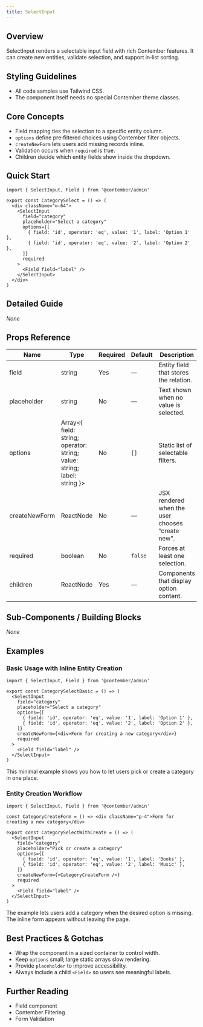 ```yaml
---
title: SelectInput
---
```


<!-- Edited by human: false -->
<!-- Examples count: 1 -->

## Overview
SelectInput renders a selectable input field with rich Contember features.
It can create new entities, validate selection, and support in‑list sorting.

## Styling Guidelines
* All code samples use Tailwind CSS.
* The component itself needs no special Contember theme classes.

## Core Concepts
* Field mapping ties the selection to a specific entity column.
* `options` define pre‑filtered choices using Contember filter objects.
* `createNewForm` lets users add missing records inline.
* Validation occurs when `required` is true.
* Children decide which entity fields show inside the dropdown.

## Quick Start
```tsx
import { SelectInput, Field } from '@contember/admin'

export const CategorySelect = () => (
  <div className="w-64">
    <SelectInput
      field="category"
      placeholder="Select a category"
      options={[
        { field: 'id', operator: 'eq', value: '1', label: 'Option 1' },
        { field: 'id', operator: 'eq', value: '2', label: 'Option 2' },
      ]}
      required
    >
      <Field field="label" />
    </SelectInput>
  </div>
)
```

## Detailed Guide
_None_

## Props Reference
| Name | Type | Required | Default | Description |
|------|------|----------|---------|-------------|
| field | string | Yes | — | Entity field that stores the relation. |
| placeholder | string | No | — | Text shown when no value is selected. |
| options | Array&lt;{ field: string; operator: string; value: string; label: string }&gt; | No | `[]` | Static list of selectable filters. |
| createNewForm | ReactNode | No | — | JSX rendered when the user chooses “create new”. |
| required | boolean | No | `false` | Forces at least one selection. |
| children | ReactNode | Yes | — | Components that display option content. |

## Sub-Components / Building Blocks
_None_

## Examples

### Basic Usage with Inline Entity Creation
```tsx
import { SelectInput, Field } from '@contember/admin'

export const CategorySelectBasic = () => (
  <SelectInput
    field="category"
    placeholder="Select a category"
    options={[
      { field: 'id', operator: 'eq', value: '1', label: 'Option 1' },
      { field: 'id', operator: 'eq', value: '2', label: 'Option 2' },
    ]}
    createNewForm={<div>Form for creating a new category</div>}
    required
  >
    <Field field="label" />
  </SelectInput>
)
```
This minimal example shows you how to let users pick or create a category in one place.

### Entity Creation Workflow
```tsx
import { SelectInput, Field } from '@contember/admin'

const CategoryCreateForm = () => <div className="p-4">Form for creating a new category</div>

export const CategorySelectWithCreate = () => (
  <SelectInput
    field="category"
    placeholder="Pick or create a category"
    options={[
      { field: 'id', operator: 'eq', value: '1', label: 'Books' },
      { field: 'id', operator: 'eq', value: '2', label: 'Music' },
    ]}
    createNewForm={<CategoryCreateForm />}
    required
  >
    <Field field="label" />
  </SelectInput>
)
```
The example lets users add a category when the desired option is missing. The inline form appears without leaving the page.

## Best Practices & Gotchas
* Wrap the component in a sized container to control width.
* Keep `options` small; large static arrays slow rendering.
* Provide `placeholder` to improve accessibility.
* Always include a child `<Field>` so users see meaningful labels.

## Further Reading
* Field component
* Contember Filtering
* Form Validation

<!-- End of Generated Documentation -->
